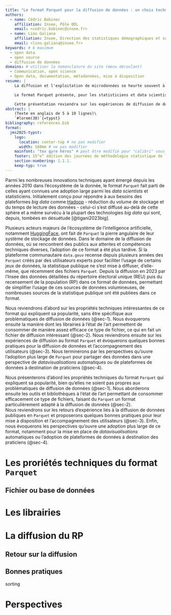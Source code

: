 ```yaml
---
title: "Le format Parquet pour la diffusion de données : un choix technique au service des utilisateurs"
authors:
  - name: Cédric Bobinec
    affiliation: Insee, Pôle ODL
    email: <cedric.bobinec@insee.fr>
  - name: Lino Galiana
    affiliation: Insee, Direction des statistiques démographiques et sociales
    email: <lino.galiana@insee.fr>
keywords: # 6 maximum
  - open data
  - open source
  - diffusion de données
domains: # utiliser la nomenclature du site (menu déroulant) 
  - Communication, open science
  - Open data, documentation, métadonnées, mise à disposition
resume: |
    La diffusion et l'exploitation de microdonnées se heurte souvent à des freins techniques liés au volume des fichiers et à la complexité de leur exploitation. Le format \texttt{Parquet}, issu à l'origine de l’écosystème big data mais s'étant diffusé bien au-delà de cette sphère, s’impose comme une alternative efficace aux formats traditionnels comme le CSV. 

    Le format Parquet présente, pour les statisticiens et data scientists, des propriétés idéales. Il s'agit d'un format \textit{open source}, associé à un écosystème dynamique principalement articulé autour des projets Arrow et DuckDB. Par rapport au \texttt{CSV}, le format \texttt{Parquet} permet d'obtenir des fichiers légers, rapides à lire et avec des métadonnées permettant aux producteurs de données de mieux guider les réutilisateurs de données. Ce format est bien intégré dans les principaux langages de traitement de données (\texttt{R}, \texttt{Python}, \texttt{Javascript}) ce qui facilite, dans les faits, l’exploitation de données sans nécessiter d’outils propriétaires ou de ressources machines importantes.

    Cette présentation reviendra sur les expériences de diffusion de données au format Parquet par l'Insee à partir des exemples des données anonymisées du recensement de la population ou la base des équipements publics. Ce choix technique, associé à un accompagnement des utilisateurs (guides, exemples de code), a permis d'accroître l'usage de ces sources qui étaient, auparavant, complexes à valoriser.  Cette communication évoquera également les implications pratiques de ce choix technique, les bonnes pratiques à mettre en oeuvre lors de l'adoption de ce format de données et les opportunités d'innovation permises par ce format.
abstract: |
    (Texte en anglais de 5 à 10 lignes)\ 
    `#lorem(30)`{=typst}
bibliography: references.bib
format:
  jms2025-typst:
    logo:
      location: center-top # ne pas modifier
      width: 160mm # ne pas modifier
    mainfont: "tex gyre heros" # peut être modifié pour "calibri" sous windows, voir le script install-fonts.sh
    footer: 15^e^ édition des journées de méthodologie statistique de l'Insee (JMS 2025) # ne pas modifier
    section-numbering: 1.1.1.
    keep-typ: true
---
```


Parmi les nombreuses innovations techniques ayant émergé depuis les années 2010 dans l'écosystème de la donnée, le format `Parquet` fait parti de celles ayant connues une adoption large parmi les _data scientists_ et statisticiens. Initialement conçu pour répondre à aux besoins des plateformes _big data_ comme [Hadoop](https://fr.wikipedia.org/wiki/Hadoop) - réduction du volume de stockage et du temps de lecture des données - celui-ci s'est diffusé au-delà de cette sphère et a même survécu à la plupart des technologies _big data_ qui sont, depuis, tombées en désuétude [@tigani2023big].

Plusieurs acteurs majeurs de l'écosystème de l'intelligence artificielle, notamment [HuggingFace](https://huggingface.co/), ont fait de `Parquet` la pierre angulaire de leur système de stockage de données. Dans le domaine de la diffusion de données, où se rencontrent des publics aux attentes et compétences techniques diverses, l'adoption de ce format a été plus tardive. Si la plateforme communautaire `data.gouv` recense depuis plusieurs années des `Parquet` créés par des utilisateurs experts pour faciliter l'usage de certains jeux de données, la statistique publique ne s'est mise à diffuser, d'elle-même, que récemment des fichiers `Parquet`. Depuis la diffusion en 2023 par l'Insee des données détaillées du répertoire électoral unique (REU) puis du recensement de la population (RP) dans ce format de données, permettant de simplifier l'usage de ces sources de données volumineuses, de nombreuses sources de la statistique publique ont été publiées dans ce format.

Nous reviendrons d'abord sur les propriétés techniques intéressantes de ce format qui expliquent sa popularité, sans être spécifique aux problématiques de diffusion de données (@sec-1). Nous évoquerons ensuite la manière dont les librairies à l'état de l'art permettent de consommer de manière assez efficace ce type de fichier, ce qui en fait un fichier de diffusion intéressant (@sec-2). Nous reviendrons ensuite sur les expériences de diffusion au format `Parquet` et évoquerons quelques bonnes pratiques pour la diffusion de données et l'accompagnement des utilisateurs (@sec-3). Nous terminerons par les perspectives qu'ouvre l'adoption plus large de `Parquet` pour partager des données dans une perspective de _datavisualisations_ automatiques ou de plateformes de données à destination de praticiens (@sec-4). 


Nous présenterons d’abord les propriétés techniques du format `Parquet` qui expliquent sa popularité, bien qu'elles ne soient pas propres aux problématiques de diffusion de données (@sec-1). Nous aborderons ensuite les outils et bibliothèques à l'état de l’art permettant de consommer efficacement ce type de fichiers, faisant du `Parquet` un format particulièrement adapté à la diffusion de données (@sec-2).  
Nous reviendrons sur les retours d'expérience liés à la diffusion de données publiques en `Parquet` et proposerons quelques bonnes pratiques pour leur mise à disposition et l'accompagnement des utilisateurs (@sec-3). Enfin, nous évoquerons les perspectives qu'ouvre une adoption plus large de ce format, notamment pour la mise en place de _datavisualisations_ automatiques ou l'adoption de plateformes de données à destination des praticiens (@sec-4).


# Les proriétés techniques du format `Parquet`

## Fichier ou base de données

## 

# Les librairies 

# La diffusion du RP 

## Retour sur la diffusion

## Bonnes pratiques

sorting

# Perspectives